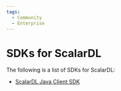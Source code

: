 ```yaml
---
tags:
  - Community
  - Enterprise
---
```


# SDKs for ScalarDL

The following is a list of SDKs for ScalarDL:

- [ScalarDL Java Client SDK](scalardl-java-client-sdk/README.mdx)
